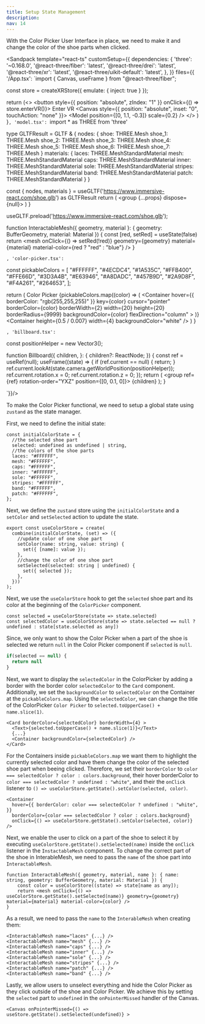 ```yaml
---
title: Setup State Management
description:
nav: 14
---
```


With the Color Picker User Interface in place, we need to make it and change the color of the shoe parts when clicked.

<Sandpack
  template="react-ts"
  customSetup={{
    dependencies: {
      'three': '~0.168.0',
      '@react-three/fiber': 'latest',
      '@react-three/drei': 'latest',
      '@react-three/xr': 'latest',
      '@react-three/uikit-default': 'latest',
    },
  }}
  files={{
    '/App.tsx': `import { Canvas, useFrame } from "@react-three/fiber";

const store = createXRStore({ emulate: { inject: true } });

  return (<>
    <button style={{ position: "absolute", zIndex: "1" }} onClick={() => store.enterVR()}>
        Enter VR
    </button>
    <Canvas style={{ position: "absolute", inset: "0", touchAction: "none" }}>
      <XR store={store}>
        <Environment preset="warehouse" />
        <Model position={[0, 1.1, -0.3]} scale={0.2} />
        <ColorPicker />
      </XR>
    </Canvas>
    </>
  )
}`, 'model.tsx': `import * as THREE from 'three'

type GLTFResult = GLTF & {
nodes: {
shoe: THREE.Mesh
shoe_1: THREE.Mesh
shoe_2: THREE.Mesh
shoe_3: THREE.Mesh
shoe_4: THREE.Mesh
shoe_5: THREE.Mesh
shoe_6: THREE.Mesh
shoe_7: THREE.Mesh
}
materials: {
laces: THREE.MeshStandardMaterial
mesh: THREE.MeshStandardMaterial
caps: THREE.MeshStandardMaterial
inner: THREE.MeshStandardMaterial
sole: THREE.MeshStandardMaterial
stripes: THREE.MeshStandardMaterial
band: THREE.MeshStandardMaterial
patch: THREE.MeshStandardMaterial
}
}

  const { nodes, materials } = useGLTF('https://www.immersive-react.com/shoe.glb') as GLTFResult
  return (
    <group {...props} dispose={null}>
      <InteractableMesh geometry={nodes.shoe.geometry} material={materials.laces} />
      <InteractableMesh geometry={nodes.shoe_1.geometry} material={materials.mesh} />
      <InteractableMesh geometry={nodes.shoe_2.geometry} material={materials.caps} />
      <InteractableMesh geometry={nodes.shoe_3.geometry} material={materials.inner} />
      <InteractableMesh geometry={nodes.shoe_4.geometry} material={materials.sole} />
      <InteractableMesh
        geometry={nodes.shoe_5.geometry}
        material={materials.stripes}
      />
      <InteractableMesh geometry={nodes.shoe_6.geometry} material={materials.band} />
      <InteractableMesh geometry={nodes.shoe_7.geometry} material={materials.patch} />
    </group>
  )
}

useGLTF.preload('https://www.immersive-react.com/shoe.glb');

function InteractableMesh({ geometry, material }: { geometry: BufferGeometry, material: Material }) {
const [red, setRed] = useState(false)
return <mesh onClick={() => setRed(!red)} geometry={geometry} material={material} material-color={red ? "red" : "blue"} />
}

`, 'color-picker.tsx': `

const pickableColors = [
  "#FFFFFF",
  "#4ECDC4",
  "#1A535C",
  "#FFB400",
  "#FFE66D",
  "#3D3A4B",
  "#E63946",
  "#A8DADC",
  "#457B9D",
  "#2A9D8F",
  "#F4A261",
  "#264653",
];

  return (<Billboard>
        <Root
          pixelSize={0.007}
          anchorY="bottom"
          flexDirection="column"
          alignItems="center"
        >
    <Card padding={16} display="flex" flexDirection="column" gap={16}>
      <Text>Color Picker</Text>
      <Container
        display="flex"
        flexDirection="row"
        gap={12}
        flexWrap="wrap"
        maxWidth={200}
        justifyContent="space-between"
      >
        {pickableColors.map((color) => (
          <Container
            hover={{ borderColor: "rgb(255,255,255)" }}
            key={color}
            cursor="pointer"
            borderColor={color}
            borderWidth={2}
            width={20}
            height={20}
            borderRadius={9999}
            backgroundColor={color}
            flexDirection="column"
          ></Container>
        )}
      </Container>
      <Container height={0.5 / 0.007} width={4} backgroundColor="white" />
    </Card>
    </Root>
    </Billboard>
  )
}

`, 'billboard.tsx': `

const positionHelper = new Vector3();

function Billboard({
  children,
}: {
  children?: ReactNode;
}) {
  const ref = useRef<Group>(null);
  useFrame((state) => {
    if (ref.current == null) {
      return;
    }
    ref.current.lookAt(state.camera.getWorldPosition(positionHelper));
    ref.current.rotation.x = 0;
    ref.current.rotation.z = 0;
  });
  return (
    <group ref={ref} rotation-order="YXZ" position={[0, 0.1, 0]}>
      {children}
    </group>
  );
}

`}}/>

To make the Color Picker functional, we need to setup a global state using `zustand` as the state manager.

First, we need to define the initial state:

```tsx
const initialColorState = {
  //the selected shoe part
  selected: undefined as undefined | string,
  //the colors of the shoe parts
  laces: "#FFFFFF",
  mesh: "#FFFFFF",
  caps: "#FFFFFF",
  inner: "#FFFFFF",
  sole: "#FFFFFF",
  stripes: "#FFFFFF",
  band: "#FFFFFF",
  patch: "#FFFFFF",
};
```

Next, we define the `zustand` store using the `initialColorState` and a `setColor` and `setSelected` action to update the state.

```tsx
export const useColorStore = create(
  combine(initialColorState, (set) => ({
    //update color of one shoe part
    setColor(name: string, value: string) {
      set({ [name]: value });
    },
    //change the color of one shoe part
    setSelected(selected: string | undefined) {
      set({ selected });
    },
  }))
);
```

Next, we use the `useColorStore` hook to get the `selected` shoe part and its color at the beginning of the `ColorPicker` component.

```tsx
const selected = useColorStore(state => state.selected)
const selectedColor = useColorStore(state => state.selected == null ? undefined : state[state.selected as any])
```

Since, we only want to show the Color Picker when a part of the shoe is selected we return `null` in the Color Picker component if `selected` is `null`.
```ts
if(selected == null) {
  return null
}
```

Next, we want to display the `selectedColor` in the ColorPicker by adding a border with the border color `selectedColor` to the `Card` component.
Additionally, we set the `backgroundColor` to `selectedColor` on the Container at the `pickableColors.map`.
Using the `selectedColor`, we can change the title of the ColorPicker `Color Picker` to `selected.toUpperCase() + name.slice(1)`.

```tsx
<Card borderColor={selectedColor} borderWidth={4} >
  <Text>{selected.toUpperCase() + name.slice(1)}</Text>
  {...}
  <Container backgroundColor={selectedColor} />
</Card>
```


For the Containers inside `pickableColors.map` we want them to highlight the currently selected color and have them change the color of the selected shoe part when beeing clicked.
Therefore, we set their `borderColor` to `color === selectedColor ? color : colors.background`, their hover borderColor to `color === selectedColor ? undefined : "white"`, and their the `onClick` listener to `() => useColorStore.getState().setColor(selected, color)`.

```tsx
<Container
  hover={{ borderColor: color === selectedColor ? undefined : "white", }}
  borderColor={color === selectedColor ? color : colors.background}
  onClick={() => useColorStore.getState().setColor(selected, color)}
/>
```

Next, we enable the user to click on a part of the shoe to select it by executing `useColorStore.getState().setSelected(name)` inside the `onClick` listener in the `InstactableMesh` component.
To change the correct part of the shoe in InterableMesh, we need to pass the `name` of the shoe part into `InteractableMesh`.

```tsx
function InteractableMesh({ geometry, material, name }: { name: string, geometry: BufferGeometry, material: Material }) {
    const color = useColorStore((state) => state[name as any]);
    return <mesh onClick={() => useColorStore.getState().setSelected(name)} geometry={geometry} material={material} material-color={color} />
}
```

As a result, we need to pass the `name` to the `InterableMesh` when creating them:

```tsx
<InteractableMesh name="laces" {...} />
<InteractableMesh name="mesh" {...} />
<InteractableMesh name="caps" {...} />
<InteractableMesh name="inner" {...} />
<InteractableMesh name="sole" {...} />
<InteractableMesh name="stripes" {...} />
<InteractableMesh name="patch" {...} />
<InteractableMesh name="band" {...} />
```

Lastly, we allow users to unselect everything and hide the Color Picker as they click outside of the shoe and Color Picker. We achieve this by setting the `selected` part to `undefined` in the `onPointerMissed` handler of the Canvas.

```tsx
<Canvas onPointerMissed={() => useStore.getState().setSelected(undefined)} >
```
